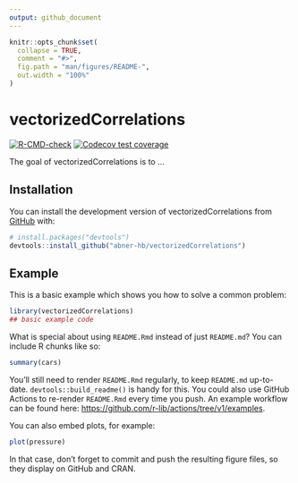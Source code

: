 ```yaml
---
output: github_document
---
```


<!-- README.md is generated from README.Rmd. Please edit that file -->

```r
knitr::opts_chunk$set(
  collapse = TRUE,
  comment = "#>",
  fig.path = "man/figures/README-",
  out.width = "100%"
)
```

# vectorizedCorrelations

<!-- badges: start -->
[![R-CMD-check](https://github.com/abner-hb/vectorizedCorrelations/actions/workflows/R-CMD-check.yaml/badge.svg)](https://github.com/abner-hb/vectorizedCorrelations/actions/workflows/R-CMD-check.yaml)
[![Codecov test coverage](https://codecov.io/gh/abner-hb/vectorizedCorrelations/branch/main/graph/badge.svg)](https://app.codecov.io/gh/abner-hb/vectorizedCorrelations?branch=main)
<!-- badges: end -->

The goal of vectorizedCorrelations is to ...

## Installation

You can install the development version of vectorizedCorrelations from [GitHub](https://github.com/) with:

``` r
# install.packages("devtools")
devtools::install_github("abner-hb/vectorizedCorrelations")
```

## Example

This is a basic example which shows you how to solve a common problem:

```r
library(vectorizedCorrelations)
## basic example code
```

What is special about using `README.Rmd` instead of just `README.md`? You can include R chunks like so:

```r
summary(cars)
```

You'll still need to render `README.Rmd` regularly, to keep `README.md` up-to-date. `devtools::build_readme()` is handy for this. You could also use GitHub Actions to re-render `README.Rmd` every time you push. An example workflow can be found here: <https://github.com/r-lib/actions/tree/v1/examples>.

You can also embed plots, for example:

```r
plot(pressure)
```

In that case, don't forget to commit and push the resulting figure files, so they display on GitHub and CRAN.
